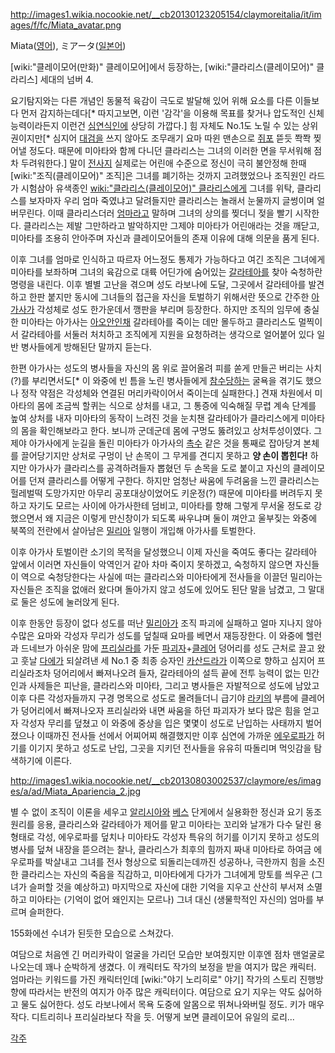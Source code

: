 http://images1.wikia.nocookie.net/__cb20130123205154/claymoreitalia/it/images/f/fc/Miata_avatar.png

Miata([[영어]]), ミアータ([[일본어]])

[wiki:"클레이모어(만화)" 클레이모어]에서 등장하는, [wiki:"클라리스(클레이모어)" 클라리스] 세대의 넘버 4.

요기탐지와는 다른 개념인 동물적 육감이 극도로 발달해 있어 위해 요소를 다른 이들보다 먼저 감지하는데다[* 따지고보면, 이런 '감각'을 이용해 목표를 찾거나 압도적인 신체능력이라든지 이런건 [[심연식인]]에 상당히 가깝다.] 힘 자체도 No.1도 노릴 수 있는 상위권이지만[* 심지어 [[대검]]을 쓰지 않아도 조무래기 요마 따윈 맨손으로 [[쥐포]] 뜯듯 쫙쫙 찢어낼 정도다. 때문에 미아타와 함께 다니던 클라리스는 그녀의 이러한 면을 무서워해 점차 두려워한다.] 말이 [[전사]]지 실제로는 어린애 수준으로 정신이 극히 불안정해 한때 [wiki:"조직(클레이모어)" 조직]은 그녀를 폐기하는 것까지 고려했었으나 조직원인 라드가 시험삼아 유색종인 [[wiki:"클라리스(클레이모어)" 클라리스]]에게 그녀를 위탁, 클라리스를 보자마자 우리 엄마 죽였냐고 달려들지만 클라리스는 놀래서 눈물까지 글썽이며 얼버무린다. 이때 클라리스더러 [[엄마]]라고 말하며 그녀의 상의를 찢더니 젖을 빨기 시작한다. 클라리스는 제발 그만하라고 발악하지만 그제야 미아타가 어린애라는 것을 깨닫고, 미아타를 조용히 안아주며 자신과 클레이모어들의 존재 이유에 대해 의문을 품게 된다.

이후 그녀를 엄마로 인식하고 따르자 어느정도 통제가 가능하다고 여긴 조직은 그녀에게 미아타를 보좌하며 그녀의 육감으로 대륙 어딘가에 숨어있는 [[갈라테아]]를 찾아 숙청하란 명령을 내린다. 이후 별별 고난을 겪으며 성도 라보나에 도달, 그곳에서 갈라테아를 발견하고 한판 붙지만 동시에 그녀들의 접근을 자신을 토벌하기 위해서란 뜻으로 간주한 [[아가사]]가 각성체로 성도 한가운데서 깽판을 부리며 등장한다. 하지만 조직의 임무에 충실한 미아타는 아가사는 [[아오안]]인채 갈라테아를 죽이는 데만 몰두하고 클라리스도 멀찍이서 갈라테아를 서둘러 처치하고 조직에게 지원을 요청하려는 생각으로 얼어붙어 있다 일반 병사들에게 방해된단 말까지 듣는다.

한편 아가사는 성도의 병사들을 자신의 몸 위로 끌어올려 피를 쏟게 만들곤 버리는 사치(?)를 부리면서도[* 이 와중에 빈 틈을 노린 병사들에게 [[참수]]당하는 굴욕을 겪기도 했으나 정작 약점은 각성체와 연결된 머리카락이어서 죽이는데 실패한다.] 견재 차원에서 미아타의 몸에 조금씩 할퀴는 식으로 상처를 내고, 그 통증에 익숙해질 무렵 계속 단계를 높여 상처를 내자 미아타의 동작이 느려진 것을 눈치챈 갈라테아가 클라리스에게 미아타의 몸을 확인해보라고 한다. 보니까 군데군데 몸에 구멍도 뚫려있고 상처투성이였다. 그제야 아가사에게 눈길을 돌린 미아타가 아가사의 [[촉수]] 같은 것을 통째로 잡아당겨 본체를 끌어당기지만 상처로 구멍이 난 손목이 그 무게를 견디지 못하고 '''양 손이 뽑힌다!''' 하지만 아가사가 클라리스를 공격하려들자 뽑혔던 두 손목을 도로 붙이고 자신의 클레이모어를 던져 클라리스를 어떻게 구한다. 하지만 엄청난 싸움에 두려움을 느낀 클라리스는 헐레벌떡 도망가지만 아무리 공포대상이었어도 키운정(?) 때문에 미아타를 버려두지 못하고 자기도 모르는 사이에 아가사한테 덤비고, 미아타를 향해 그렇게 무서울 정도로 강했으면서 왜 지금은 이렇게 만신창이가 되도록 싸우냐며 둘이 껴안고 울부짖는 와중에 북쪽의 전란에서 살아남은 [[밀리아]] 일행이 개입해 아가사를 토벌한다.

이후 아가사 토벌이란 소기의 목적을 달성했으니 이제 자신을 죽여도 좋다는 갈라테아 앞에서 이러면 자신들이 악역인거 같아 차마 죽이지 못하겠고, 숙청하지 않으면 자신들이 역으로 숙청당한다는 사실에 떠는 클라리스와 미아타에게 전사들을 이끌던 밀리아는 자신들은 조직을 없애러 왔다며 돌아가지 않고 성도에 있어도 된단 말을 남겼고, 그 말대로 둘은 성도에 눌러앉게 된다.

이후 한동안 등장이 없다 성도를 떠난 [[밀리아]]가 조직 파괴에 실패하고 얼마 지나지 않아 수많은 요마와 각성자 무리가 성도를 덮칠때 요마를 베면서 재등장한다. 이 와중에 헬런과 드네브가 아쉬운 맘에 [[프리실라]]를 가둔 [[파괴자]]+[[클레어]] 덩어리를 성도 근처로 끌고 왔고 훗날 [[다에]]가 되살려낸 세 No.1 중 최종 승자인 [[카산드라(클레이모어)|카산드라]]가 이쪽으로 향하고 심지어 프리실라조차 덩어리에서 빠져나오려 들자, 갈라테아의  설득 끝에 전투 능력이 없는 민간인과 사제들은 피난을, 클라리스와 미아타, 그리고 병사들은 자발적으로 성도에 남았고 이후 다른 각성자들까지 구경 명목으로 성도로 몰려들더니 급기야 [[라키]]의 부름에 클레어가 덩어리에서 빠져나오자 프리실라와 내면 싸움을 하던 파괴자가 보다 많은 힘을 얻고자 각성자 무리를 덮쳤고 이 와중에 중상을 입은 몇몇이 성도로 난입하는 사태까지 벌어졌으나 이때까진 전사들 선에서 어찌어찌 해결했지만 이후 심연에 가까운 [[에우로파]]가 허기를 이기지 못하고 성도로 난입, 그곳을 지키던 전사들을 유유히 따돌리며 먹잇감을 탐색하기에 이른다.

http://images1.wikia.nocookie.net/__cb20130803002537/claymore/es/images/a/ad/Miata_Apariencia_2.jpg

별 수 없이 조직이 이론을 세우고 [[알리시아]]와 [[베스]] 단게에서 실용화한 정신과 요기 동조 원리를 응용, 클라리스와 갈라테아가 제어를 맡고 미아타는 꼬리와 날개가 다수 달린 용 형태로 각성, 에우로파를 덮치나 미아타도 각성자 특유의 허기를 이기지 못하고 성도의 병사를 덮쳐 내장을 뜯으려는 찰나, 클라리스가 최후의 힘까지 짜내 미아타로 하여금 에우로파를 박살내고 그녀를 전사 형상으로 되돌리는데까진 성공하나, 극한까지 힘을 소진한 클라리스는 자신의 죽음을 직감하고, 미아타에게 다가가 그녀에게 망토를 씌우곤 (그녀가 슬퍼할 것을 예상하고) 마지막으로 자신에 대한 기억을 지우고 산산히 부서져 소멸하고 미아타는 (기억이 없어 왜인지는 모르나) 그녀 대신 (생물학적인 자신의) 엄마를 부르며 슬퍼한다.

155화에선 수녀가 된듯한 모습으로 스쳐갔다. 

여담으로 처음엔 긴 머리카락이 얼굴을 가리던 모습만 보여줬지만 이후엔 점차 맨얼굴로 나오는데 꽤나 순박하게 생겼다. 이 캐릭터도 작가의 보정을 받을 여지가 많은 캐릭터. 엄마라는 키워드를 가진 캐릭터인데 [wiki:"야기 노리히로" 야기] 작가의 스토리 진행방향에 따라서는 반전의 여지가 아주 많은 캐릭터이다. 여담으로 요기 지우는 약도 싫어하고 물도 싫어한다. 성도 라보나에서 목욕 도중에 알몸으로 뛰쳐나와버릴 정도. 키가 매우 작다. 디트리히나 프리실라보다 작을 듯. 어떻게 보면 클레이모어 유일의 로리...

[[각주]]
